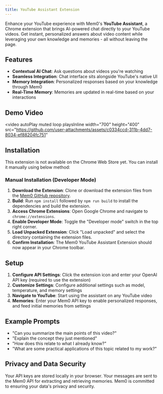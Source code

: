 ```yaml
---
title: YouTube Assistant Extension
---
```


<Snippet file="async-memory-add.mdx" />

Enhance your YouTube experience with Mem0's **YouTube Assistant**, a Chrome extension that brings AI-powered chat directly to your YouTube videos. Get instant, personalized answers about video content while leveraging your own knowledge and memories - all without leaving the page.

## Features

- **Contextual AI Chat**: Ask questions about videos you're watching
- **Seamless Integration**: Chat interface sits alongside YouTube's native UI
- **Memory Integration**: Personalized responses based on your knowledge through Mem0
- **Real-Time Memory**: Memories are updated in real-time based on your interactions

## Demo Video

<video
  autoPlay
  muted
  loop
  playsInline
  width="700"
  height="400"
  src="https://github.com/user-attachments/assets/c0334ccd-311b-4dd7-8034-ef88204fc751"
></video>

## Installation

This extension is not available on the Chrome Web Store yet. You can install it manually using below method:

### Manual Installation (Developer Mode)

1. **Download the Extension**: Clone or download the extension files from the [Mem0 GitHub repository](https://github.com/mem0ai/mem0/tree/main/examples).
2. **Build**: Run `npm install` followed by `npm run build` to install the dependencies and build the extension.
3. **Access Chrome Extensions**: Open Google Chrome and navigate to `chrome://extensions`.
4. **Enable Developer Mode**: Toggle the "Developer mode" switch in the top right corner.
5. **Load Unpacked Extension**: Click "Load unpacked" and select the directory containing the extension files.
6. **Confirm Installation**: The Mem0 YouTube Assistant Extension should now appear in your Chrome toolbar.

## Setup

1. **Configure API Settings**: Click the extension icon and enter your OpenAI API key (required to use the extension)
2. **Customize Settings**: Configure additional settings such as model, temperature, and memory settings
3. **Navigate to YouTube**: Start using the assistant on any YouTube video
4. **Memories**: Enter your Mem0 API key to enable personalized responses, and feed initial memories from settings

## Example Prompts

- "Can you summarize the main points of this video?"
- "Explain the concept they just mentioned"
- "How does this relate to what I already know?"
- "What are some practical applications of this topic related to my work?"


## Privacy and Data Security

Your API keys are stored locally in your browser. Your messages are sent to the Mem0 API for extracting and retrieving memories. Mem0 is committed to ensuring your data's privacy and security.
